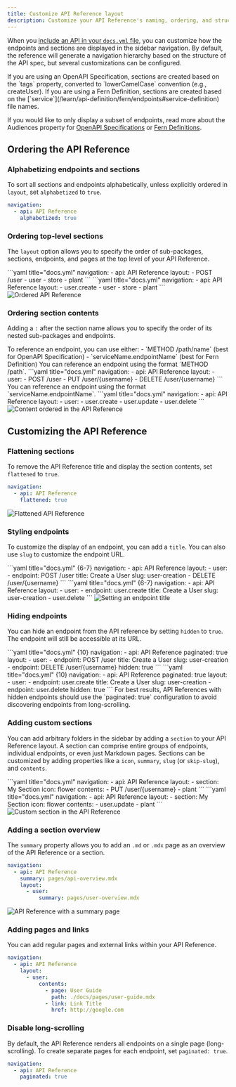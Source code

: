 ```yaml
---
title: Customize API Reference layout
description: Customize your API Reference's naming, ordering, and structure.  
---
```


When you [include an API in your `docs.yml` file](/learn/docs/api-references/generate-api-ref), you can customize how the endpoints and sections are displayed in the sidebar navigation. By default, the reference will generate a navigation hierarchy based on the structure of the API spec, but several customizations can be configured.

<Note title="API Sections">
If you are using an OpenAPI Specification, sections are created based on the `tags` property, converted to `lowerCamelCase` convention (e.g., createUser). If you are using a Fern Definition, sections are created based on the [`service`](/learn/api-definition/fern/endpoints#service-definition) file names.
</Note>

If you would like to only display a subset of endpoints, read more about the Audiences property for [OpenAPI Specifications](/learn/api-definition/openapi/audiences) or [Fern Definitions](/learn/api-definition/fern/audiences).

## Ordering the API Reference

### Alphabetizing endpoints and sections
To sort all sections and endpoints alphabetically, unless explicitly ordered in `layout`, set `alphabetized` to `true`.

```yaml title="docs.yml"
navigation: 
  - api: API Reference
    alphabetized: true
```

### Ordering top-level sections
The `layout` option allows you to specify the order of sub-packages, sections, endpoints, and pages at the top level of your API Reference.

<Tabs>
  <Tab title="OpenAPI Specification">
  ```yaml title="docs.yml"
  navigation: 
    - api: API Reference
      layout: 
        - POST /user
        - user
        - store
        - plant
  ```
  </Tab>
  <Tab title="Fern Definition">
  ```yaml title="docs.yml"
  navigation: 
    - api: API Reference
      layout: 
        - user.create
        - user
        - store
        - plant
  ```
  </Tab>
</Tabs>

<Frame>
<img src="ordered.png" alt="Ordered API Reference" />
</Frame>

### Ordering section contents
Adding a `:` after the section name allows you to specify the order of its nested sub-packages and endpoints. 

<Note title="Referencing Endpoints">
To reference an endpoint, you can use either:
- `METHOD /path/name` (best for OpenAPI Specification)
- `serviceName.endpointName` (best for Fern Definition)
</Note>

<Tabs>
  <Tab title="OpenAPI Specification">
  You can reference an endpoint using the format `METHOD /path`. 
  ```yaml title="docs.yml"
  navigation: 
    - api: API Reference
      layout: 
        - user: 
            - POST /user
            - PUT /user/{username}
            - DELETE /user/{username}
  ```
  </Tab>
  <Tab title="Fern Definition">
  You can reference an endpoint using the format `serviceName.endpointName`.
  ```yaml title="docs.yml"
  navigation: 
    - api: API Reference
      layout: 
        - user: 
            - user.create
            - user.update
            - user.delete        
  ```
  </Tab>
</Tabs>

<Frame>
<img src="content-ordered.png" alt="Content ordered in the API Reference" />
</Frame>

## Customizing the API Reference

### Flattening sections
To remove the API Reference title and display the section contents, set `flattened` to `true`.

```yaml title="docs.yml"
navigation: 
  - api: API Reference
    flattened: true
```

<Frame>
<img src="flattened.png" alt="Flattened API Reference" />
</Frame>

### Styling endpoints
To customize the display of an endpoint, you can add a `title`. You can also use `slug` to customize the endpoint URL.

<Tabs>
  <Tab title="OpenAPI Specification">
  ```yaml title="docs.yml" {6-7}
  navigation: 
    - api: API Reference
      layout: 
        - user: 
            - endpoint: POST /user
              title: Create a User
              slug: user-creation
            - DELETE /user/{username}
  ```
  </Tab>
  <Tab title="Fern Definition">
  ```yaml title="docs.yml" {6-7}
  navigation: 
    - api: API Reference
      layout: 
        - user: 
            - endpoint: user.create
              title: Create a User
              slug: user-creation
            - user.delete
  ```
  </Tab>
</Tabs>

<Frame>
<img src="custom-endpoint.png" alt="Setting an endpoint title" />
</Frame>

### Hiding endpoints
You can hide an endpoint from the API reference by setting `hidden` to `true`. The endpoint will still be accessible at its URL.

<Tabs>
  <Tab title="OpenAPI Specification">
  ```yaml title="docs.yml" {10}
  navigation: 
    - api: API Reference
      paginated: true
      layout: 
        - user: 
            - endpoint: POST /user
              title: Create a User
              slug: user-creation
            - endpoint: DELETE /user/{username}
              hidden: true
  ```
  </Tab>
  <Tab title="Fern Definition">
  ```yaml title="docs.yml" {10}
  navigation: 
    - api: API Reference
      paginated: true
      layout: 
        - user: 
            - endpoint: user.create
              title: Create a User
              slug: user-creation
            - endpoint: user.delete
              hidden: true
  ```
  </Tab>
</Tabs>

<Tip title="Fully hidden endpoints">
For best results, API References with hidden endpoints should use the `paginated: true` configuration to avoid discovering endpoints from long-scrolling.
</Tip>

### Adding custom sections
You can add arbitrary folders in the sidebar by adding a `section` to your API Reference layout. A section can comprise entire groups of endpoints, individual endpoints, or even just Markdown pages. Sections can be customized by adding properties like a `icon`, `summary`, `slug` (or `skip-slug`), and `contents`. 

<Tabs>
  <Tab title="OpenAPI Specification">
  ```yaml title="docs.yml"
  navigation: 
    - api: API Reference
      layout: 
        - section: My Section
          icon: flower
          contents: 
            - PUT /user/{username}
            - plant
  ```
  </Tab>
  <Tab title="Fern Definition">
  ```yaml title="docs.yml"
  navigation: 
    - api: API Reference
      layout: 
        - section: My Section
          icon: flower
          contents: 
            - user.update
            - plant
  ```
  </Tab>
</Tabs>

<Frame>
<img src="custom-section.png" alt="Custom section in the API Reference" />
</Frame>

### Adding a section overview
The `summary` property allows you to add an `.md` or `.mdx` page as an overview of the API Reference or a section. 

```yaml title="docs.yml"
navigation: 
  - api: API Reference
    summary: pages/api-overview.mdx
    layout: 
      - user: 
          summary: pages/user-overview.mdx
```

<Frame>
<img src="summary.png" alt="API Reference with a summary page" />
</Frame>

### Adding pages and links
You can add regular pages and external links within your API Reference. 

```yaml title="docs.yml"
navigation: 
  - api: API Reference
    layout: 
      - user: 
          contents: 
            - page: User Guide
              path: ./docs/pages/user-guide.mdx
            - link: Link Title
              href: http://google.com
```

### Disable long-scrolling
By default, the API Reference renders all endpoints on a single page (long-scrolling). To create separate pages for each endpoint, set `paginated: true`. 

```yaml title="docs.yml"
navigation: 
  - api: API Reference
    paginated: true
```
